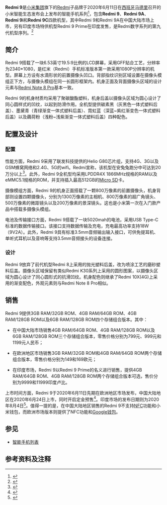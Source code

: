 {{Refimprove|time=2020-09-30T12:09:33+00:00}}
{{Infobox mobile phone
|name=Redmi 9<br />Redmi 9 Prime
|input=[[電容式感應|電容式]][[多點觸控|多點觸控]][[觸控式螢幕|螢幕]]
|os=[[MIUI|MIUI 11]]（可升级至MIUI 12，基於[[Android_Pie|Android 10]]）
|soc=[[聯發科技|聯發科技]][[聯發科技曦力|曦力]]G80(製程工藝12nm)
|cpu=ARM 2x Cortex-A75 @2.0 GHz + 6x Cortex-A55 @1.8GHz
|gpu=ARM Mali G52 MC 2
|memory=3/4/6GB LPDDR4x 1866MHz
|storage=32/64/128GB eMMC5.1
|memory_card=独立Micro SD卡卡位，最高支持512GB
|battery=5020mah
|display=6.53英寸 2340*1080 [[LCD|LCD]]屏幕
|size=高：{{convert|163.3|mm|in|abbr=on}}<br/>宽：{{convert|77|mm|in|abbr=on}}<br/>厚：{{convert|9.1|mm|in|abbr=on}}
|ext_display=|rear_camera=主摄像头：1300万像素<br/>广角摄像头：800万像素<br/>超微距传感器：500万像素<br/>景深传感器：200万像素|front_camera=800万像素
|sound=单扬声器，主麦克风、降噪麦克风
|connectivity=[[Wi-Fi|Wi-Fi]] 802.11 a/b/g/n/ac<br />[[Wi-Fi_Direct|Wi-Fi Direct]]、[[Miracast|Miracast]]<br />[[藍芽|藍芽]]5.0、[[藍芽規範|藍芽HID]]<br />[[GPS|GPS]]、[[A-GPS|A-GPS]]<br />[[GLONASS|GLONASS]]、[[北斗衛星導航系統|北斗定位]]<br />[[近場通訊|NFC]]（仅国际版）、[[USB_Type-C|USB Type-C]]([[USB_2.0|USB 2.0]]，支援[[OTG|OTG]])|other=IR[[紅外線|紅外線]]、指紋辨識、臉部辨識、[[高通快充|QC]]3.0
|sar=
|hac=
|website=https://www.mi.com/redmi9/
|weight=198g
|form=[[手机规格#平板式|平板式]]
|codename=
|modelnumber=
|logo=
|logosize=
|image=
|imagesize=
|alt=
|caption=
|brand=
|manufacturer=[[小米科技|小米科技]]
|series=[[Redmi|Redmi]]手机
|networks={{flatlist|[[LTE-FDD|LTE-FDD]]<br />[[LTE-TDD|LTE-TDD]]<br/>[[WCDMA|WCDMA]]<br />[[TD-SCDMA|TD-SCDMA]]<br/>[[CDMA2000|CDMA2000]]<br/>[[GSM|GSM]]<br/>[[CDMA_1X|CDMA 1X]]}}
|type=
|origin={{PRC}}
|released={{Start date and age|2020|6|11}}
|available=
|discontinued=
|unitssold=
|unitsshipped=
|predecessor=[[Redmi_8|Redmi 8]]
|successor=
|related=[[Redmi_9A|Redmi 9A]]
|references=https://www.mi.com/redmi9/specs}}
'''Redmi 9'''是[[小米集团|小米集团]]旗下的[[Redmi|Redmi]]子品牌于2020年6月11日在[[西班牙|西班牙]][[马德里|马德里]]召开的小米智能生态发布会上发布的智能手机系列<ref>{{Cite web|title=Redmi 9 正式发布：联发科 Helio G80+5020mAh 电池，约 1197 元起 - Redmi - IT之家|url=https://www.ithome.com/0/491/993.htm|accessdate=2020-09-30|work=www.ithome.com|archive-date=2022-05-12|archive-url=https://web.archive.org/web/20220512143810/https://www.ithome.com/0/491/993.htm}}</ref>，包含'''Redmi 9'''、'''Redmi 9A'''、'''Redmi 9i'''和'''Redmi 9C'''四款机型，其中Redmi 9和Redmi 9A在中国大陆市场上市，另有印度市场特供机型Redmi 9 Prime在印度发售，是Redmi数字系列的第九代机型序列。<ref>{{Cite news |url=https://tech.ifeng.com/c/7uRYyHf9wrb |title=红米9曝光：3月份发布 联发科新一代神U Helio G70加持 |accessdate=2022-01-03 |archive-date=2022-01-03 |archive-url=https://web.archive.org/web/20220103113905/https://tech.ifeng.com/c/7uRYyHf9wrb }}</ref>

== 简介 ==
Redmi 9搭载了一块6.53英寸19.5:9比例的LCD屏幕，采用GFF贴合工艺，分辨率为2340*1080，是红米（Redmi）手机标准版本第一款采用1080P分辨率的机型。屏幕上方设有水滴形状的前置摄像头凹口。背部指纹识别区域设置在摄像头模组正下方，与摄像头模组在同一长圆形框架内。机身正面及背面摄像头区域的设计元素与[[Redmi_Note_8_Pro|Redmi Note 8 Pro]]基本一致。

Redmi 9的机身材质均采用了聚碳酸酯塑料，机身后盖以摄像头区域为圆心设计了同心圆样式的凹纹，以起到防滑作用。全机型提供碳素黑（灰黑色一体式塑料后盖）、墨黛青（青绿渐变一体式塑料后盖）、霓虹蓝（深蓝~紫红渐变色一体式塑料后盖）以及藕荷粉（浅粉~浅紫渐变一体式塑料后盖）四种配色。

== 配置及设计 ==

=== 配置 ===
性能方面，Redmi 9采用了联发科技提供的Helio G80芯片组，支持4G、3G以及GSM蜂窝网络和2.4G、5G的wifi。Redmi宣称，该机型在安兔兔跑分中可达到20万分以上<ref>{{Cite web|title=小米 Redmi 9 入门机性能跑分可达 20 万 - Redmi 9,Redmi,小米 - IT之家|url=https://www.ithome.com/0/494/104.htm|accessdate=2020-10-04|work=www.ithome.com|archive-date=2020-10-23|archive-url=https://web.archive.org/web/20201023053014/https://www.ithome.com/0/494/104.htm}}</ref>。此外，Redmi 9全机型均采用LPDDR4X 1866MHz规格的RAM以及eMMC5.1规格的ROM，并支持插入最高512GB的[[MicroSD|Micro SD]]卡。

摄像模组方面，Redmi 9的机身正面搭载了一颗800万像素的前置摄像头，机身背部则设置四颗摄像头，分别为1300万像素的主相机、800万像素的超广角镜头、500万像素的微距镜头以及200万像素的景深镜头。这也是小米第一次在入门款产品中搭载多摄像头模组。

电池及传输接口方面，Redmi 9搭载了一块5020mah的电池，采用USB Type-C标准的数据传输接口。该接口支持数据传输及充电，充电最高功率支持18W（9V2A）。此外，Redmi 9具有标准3.5mm音频输出输入接口，可供免提耳机、单听式耳机以及音响等支持3.5mm音频接头的设备连接。

=== 设计 ===
Redmi 9放弃了前代机型Redmi 8上采用的抛光塑料后盖，改为喷涂工艺的磨砂塑料后盖。摄像头区域保留有类似Redmi K30系列上采用的圆形图案，以摄像头区域为圆心设计了同心圆形式的抗滑凹纹。机身配色则继承了Redmi 10X(4G)上采用的渐变配色，外观元素则与Redmi Note 8 Pro相似。

== 销售 ==
Redmi 9提供3GB RAM/32GB ROM、4GB RAM/64GB ROM、4GB RAM/128GB ROM以及6GB RAM/128GB ROM四个存储组合版本。其中：

* 在中国大陆市场销售4GB RAM/64GB ROM、4GB RAM/128GB ROM以及6GB RAM/128GB ROM三个存储组合版本，零售价格分别为799元、999元和1199元人民币；

* 在欧洲地区市场销售3GB RAM/32GB ROM和4GB RAM/64GB ROM两个存储组合版本，零售价格分别为149和169欧元；

* 在印度市场，Redmi 9以Redmi 9 Prime的名义进行销售，提供4GB RAM/64GB ROM、4GB RAM/128GB ROM两个存储组合版本可选，售价分别为9999和11999印度卢比。

上市时间方面，Redmi 9于2020年6月11日先期在欧洲地区市场发布，中国大陆地区在2020年6月24日上市，同时开启定金预售<ref>{{Cite web|title=Redmi 9 国行售价正式公布：799 元起 - redmi 9 - IT之家|url=https://www.ithome.com/0/494/442.htm|accessdate=2020-09-30|work=www.ithome.com|archive-date=2022-05-12|archive-url=https://web.archive.org/web/20220512143811/https://www.ithome.com/0/494/442.htm}}</ref>。印度市场的发布日期则为2020年8月4日<ref>{{Cite web|title=Redmi 9 arrives in India as a rebranded Redmi 9 Prime|url=https://www.gsmarena.com/xiaomi_redmi_9_specs_price_sale_date-news-44587.php|accessdate=2020-09-30|work=GSMArena.com|language=en-US|archive-date=2022-05-12|archive-url=https://web.archive.org/web/20220512143808/https://www.gsmarena.com/xiaomi_redmi_9_specs_price_sale_date-news-44587.php}}</ref>。值得一提的是，在中国大陆地区销售的Redmi 9不支持[[近場通訊|NFC]]功能和小米钱包，而欧洲市场版本则提供了NFC功能和[[Google_Pay|Google钱包]]。

== 参见 ==

* [[智能手机列表|智能手机列表]]

== 参考资料及注释 ==
{{Reflist}}
{{S-start}}
{{S-end}}
{{小米科技}}